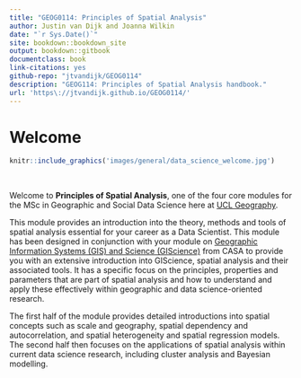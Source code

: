 ```yaml
--- 
title: "GEOG0114: Principles of Spatial Analysis"
author: Justin van Dijk and Joanna Wilkin
date: "`r Sys.Date()`"
site: bookdown::bookdown_site
output: bookdown::gitbook
documentclass: book
link-citations: yes
github-repo: "jtvandijk/GEOG0114"
description: "GEOG114: Principles of Spatial Analysis handbook."
url: 'https\://jtvandijk.github.io/GEOG0114/'
---
```


# Welcome {-}
```r
knitr::include_graphics('images/general/data_science_welcome.jpg') 
```
<br />

Welcome to **Principles of Spatial Analysis**, one of the four core modules for the MSc in Geographic and Social Data Science here at [UCL Geography](https://www.geog.ucl.ac.uk/).

This module provides an introduction into the theory, methods and tools of spatial analysis essential for your career as a Data Scientist.
This module has been designed in conjunction with your module on [Geographic Information Systems (GIS) and Science (GIScience)](https://www.ucl.ac.uk/module-catalogue/modules/geographic-information-systems-and-science-CASA0005) from CASA to provide you with an extensive introduction into GIScience, spatial analysis and their associated tools. It has a specific focus on the principles, properties and parameters that are part of spatial analysis and how to understand and apply these effectively within geographic and data science-oriented research.

The first half of the module provides detailed introductions into spatial concepts such as scale and geography, spatial dependency and autocorrelation, and spatial heterogeneity and spatial regression models. The second half then focuses on the applications of spatial analysis within current data science research, including cluster analysis and Bayesian modelling.

